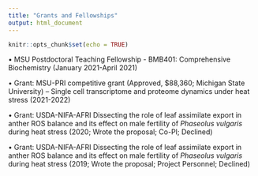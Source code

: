 ```yaml
---
title: "Grants and Fellowships"
output: html_document
---
```


```r
knitr::opts_chunk$set(echo = TRUE)
```

•	MSU Postdoctoral Teaching Fellowship - BMB401: Comprehensive Biochemistry (January 2021-April 2021)

•	Grant: MSU-PRI competitive grant (Approved, $88,360; Michigan State University) – Single cell transcriptome and proteome dynamics under heat stress (2021-2022) <br>

•	Grant: USDA-NIFA-AFRI Dissecting the role of leaf assimilate export in anther ROS balance and its effect on male fertility of *Phaseolus vulgaris* during heat stress (2020; Wrote the proposal; Co-PI; Declined) <br>

•	Grant: USDA-NIFA-AFRI Dissecting the role of leaf assimilate export in anther ROS balance and its effect on male fertility of *Phaseolus vulgaris* during heat stress (2019; Wrote the proposal; Project Personnel; Declined) <br>